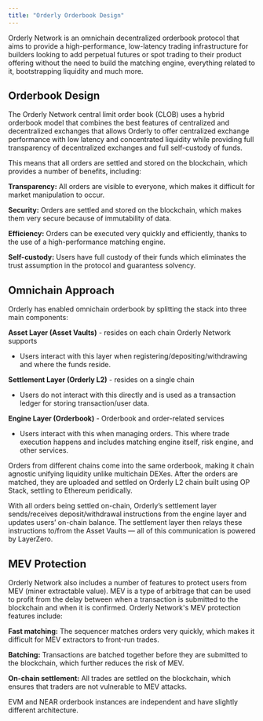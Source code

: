 ```yaml
---
title: "Orderly Orderbook Design"
---
```


Orderly Network is an omnichain decentralized orderbook protocol that aims to provide a high-performance, low-latency trading infrastructure for builders looking to add perpetual futures or spot trading to their product offering without the need to build the matching engine, everything related to it, bootstrapping liquidity and much more. 

## Orderbook Design

The Orderly Network central limit order book (CLOB) uses a hybrid orderbook model that combines the best features of centralized and decentralized exchanges that allows Orderly to offer centralized exchange performance with low latency and concentrated liquidity while providing full transparency of decentralized exchanges and full self-custody of funds.

This means that all orders are settled and stored on the blockchain, which provides a number of benefits, including:

**Transparency:** All orders are visible to everyone, which makes it difficult for market manipulation to occur.

**Security:** Orders are settled and stored on the blockchain, which makes them very secure because of immutability of data.

**Efficiency:** Orders can be executed very quickly and efficiently, thanks to the use of a high-performance matching engine.

**Self-custody:** Users have full custody of their funds which eliminates the trust assumption in the protocol and guarantess solvency.

## Omnichain Approach

Orderly has enabled omnichain orderbook by splitting the stack into three main components:

**Asset Layer (Asset Vaults)** \- resides on each chain Orderly Network supports  
   * Users interact with this layer when registering/depositing/withdrawing and where the funds reside.

**Settlement Layer (Orderly L2)** \- resides on a single chain  
   * Users do not interact with this directly and is used as a transaction ledger for storing transaction/user data.

**Engine Layer (Orderbook)** \- Orderbook and order-related services  
   * Users interact with this when managing orders. This where trade execution happens and includes matching engine itself, risk engine, and other services.

Orders from different chains come into the same orderbook, making it chain agnostic unifying liquidity unlike multichain DEXes. After the orders are matched, they are uploaded and settled on Orderly L2 chain built using OP Stack, settling to Ethereum peridically.

With all orders being settled on-chain, Orderly’s settlement layer sends/receives deposit/withdrawal instructions from the engine layer and updates users’ on-chain balance. The settlement layer then relays these instructions to/from the Asset Vaults — all of this communication is powered by LayerZero.

## MEV Protection

Orderly Network also includes a number of features to protect users from MEV (miner extractable value). MEV is a type of arbitrage that can be used to profit from the delay between when a transaction is submitted to the blockchain and when it is confirmed. Orderly Network's MEV protection features include:

**Fast matching:** The sequencer matches orders very quickly, which makes it difficult for MEV extractors to front-run trades.

**Batching:** Transactions are batched together before they are submitted to the blockchain, which further reduces the risk of MEV.

**On-chain settlement:** All trades are settled on the blockchain, which ensures that traders are not vulnerable to MEV attacks.

<Note>
EVM and NEAR orderbook instances are independent and have slightly different architecture.
</Note>
